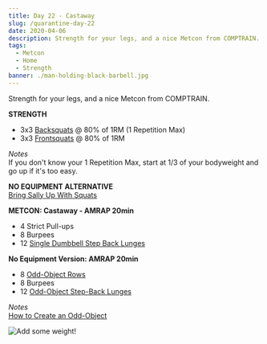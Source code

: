 ```yaml
---
title: Day 22 - Castaway
slug: /quarantine-day-22
date: 2020-04-06
description: Strength for your legs, and a nice Metcon from COMPTRAIN.
tags:
  - Metcon
  - Home
  - Strength
banner: ./man-holding-black-barbell.jpg
---
```


Strength for your legs, and a nice Metcon from COMPTRAIN.

**STRENGTH**<br/>
* 3x3 [Backsquats](https://www.youtube.com/watch?v=ultWZbUMPL8) @ 80% of 1RM (1 Repetition Max)
* 3x3 [Frontsquats](https://www.youtube.com/watch?v=m4ytaCJZpl0) @ 80% of 1RM

*Notes*<br/>
If you don't know your 1 Repetition Max, start at 1/3 of your bodyweight and go up if it's too easy.

**NO EQUIPMENT ALTERNATIVE**<br/>
[Bring Sally Up With Squats](https://www.youtube.com/watch?v=OBLvsBfI5Ks)

**METCON: Castaway - AMRAP 20min**<br/>
* 4 Strict Pull-ups
* 8 Burpees
* 12 [Single Dumbbell Step Back Lunges](https://www.youtube.com/watch?v=IUdZp0QUOc0)

**No Equipment Version: AMRAP 20min**<br/>
* 8 [Odd-Object Rows](https://youtu.be/5bTX5qKWtEA)
* 8 Burpees
* 12 [Odd-Object Step-Back Lunges](https://youtu.be/Lc3gBYXT2lI)

*Notes*<br/>
[How to Create an Odd-Object](https://youtu.be/babynjrLqbg)

![Add some weight!](./man-holding-black-barbell.jpg)
